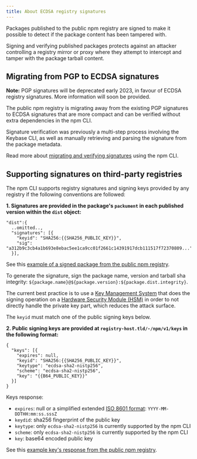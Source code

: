 ```yaml
---
title: About ECDSA registry signatures
---
```


Packages published to the public npm registry are signed to make it possible to detect if the package content has been tampered with.

Signing and verifying published packages protects against an attacker controlling a registry mirror or proxy where they attempt to intercept and tamper with the package tarball content.

## Migrating from PGP to ECDSA signatures

<Note>

**Note:** PGP signatures will be deprecated early 2023, in favour of ECDSA registry signatures. More information will soon be provided.

</Note>

The public npm registry is migrating away from the existing PGP signatures to ECDSA signatures that are more compact and can be verified without extra dependencies in the npm CLI.

Signature verification was previously a multi-step process involving the Keybase CLI, as well as manually retrieving and parsing the signature from the package metadata.

Read more about <a href="/verifying-registry-signatures">migrating and verifying signatures</a> using the npm CLI.

## Supporting signatures on third-party registries

The npm CLI supports registry signatures and signing keys provided by any registry if the following conventions are followed:

**1. Signatures are provided in the package's `packument` in each published version within the `dist` object:**

  ```
  "dist":{
    ..omitted..,
    "signatures": [{
      "keyid": "SHA256:{{SHA256_PUBLIC_KEY}}",
      "sig": "a312b9c3cb4a1b693e8ebac5ee1ca9cc01f2661c14391917dcb111517f72370809..."
    }],
  ```

See this <a href="https://registry.npmjs.org/light-cycle/1.4.3" target="_blank">example of a signed package from the public npm registry</a>.

To generate the signature, sign the package name, version and tarball sha integrity: `${package.name}@${package.version}:${package.dist.integrity}`.

The current best practice is to use a <a href="https://en.wikipedia.org/wiki/Key_management#Key_management_system" target="_blank">Key Management System</a> that does the signing operation on a <a href="https://en.wikipedia.org/wiki/Hardware_security_module" target="_blank">Hardware Security Module (HSM)</a> in order to not directly handle the private key part, which reduces the attack surface.

The `keyid` must match one of the public signing keys below.

**2. Public signing keys are provided at `registry-host.tld/-/npm/v1/keys` in the following format:**

  ```
  {
    "keys": [{
      "expires": null,
      "keyid": "SHA256:{{SHA256_PUBLIC_KEY}}",
      "keytype": "ecdsa-sha2-nistp256",
      "scheme": "ecdsa-sha2-nistp256",
      "key": "{{B64_PUBLIC_KEY}}"
    }]
  }
  ```

Keys response:

- `expires`: null or a simplified extended <a href="https://en.wikipedia.org/wiki/ISO_8601" target="_blank">ISO 8601 format</a>: `YYYY-MM-DDTHH:mm:ss.sssZ`
- `keydid`: sha256 fingerprint of the public key
- `keytype`: only `ecdsa-sha2-nistp256` is currently supported by the npm CLI
- `scheme`: only `ecdsa-sha2-nistp256` is currently supported by the npm CLI
- `key`: base64 encoded public key

See this <a href="https://registry.npmjs.org/-/npm/v1/keys" target="_blank">example key's response from the public npm registry</a>.
